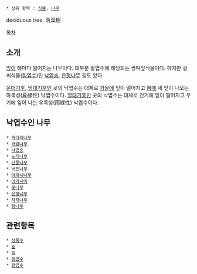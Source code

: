  * 상위 항목 : [[식물]], [[나무]]

deciduous tree, 落葉樹

[[목차]]
== 소개 ==
[[잎]]이 해마다 떨어지는 나무이다. 대부분 활엽수에 해당되는 쌍떡잎식물이다. 하지만 겉씨식물([[침엽수]])인 [[낙엽송]], [[은행나무]] 등도 있다.

[[온대기후]], [[냉대기후]]인 곳의 낙엽수는 대체로 [[가을]]에 잎이 떨어지고 [[봄]]에 새 잎이 나오는 하록성(夏綠性) 낙엽수이다. [[열대기후]]인 곳의 낙엽수는 대체로 건기에 잎이 떨어지고 우기에 잎이 나는 우록성(雨綠性) 낙엽수이다.

== 낙엽수인 나무 ==
 * [[개다래나무]]
 * [[개암나무]]
 * [[낙엽송]]
 * [[느티나무]]
 * [[단풍나무]]
 * [[버드나무]]
 * [[아까시나무]]
 * [[아카시아]]
 * [[옻나무]]
 * [[은행나무]]
 * [[자작나무]]
 * [[참나무]]

== 관련항목 ==
 * [[상록수]]
 * [[숲]]
 * [[잎]]
 * [[침엽수]]
 * [[활엽수]]
